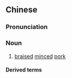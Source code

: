 ==Chinese==
{{zh-forms}}

===Pronunciation===
{{zh-pron
|m=ròuzào
|mn=bah-sò
|cat=n
}}

===Noun===
{{zh-noun}}

# [[braised]] [[minced]] [[pork]]

====Derived terms====
{{zh-der|肉燥飯}}

{{zh-cat|Foods}}
